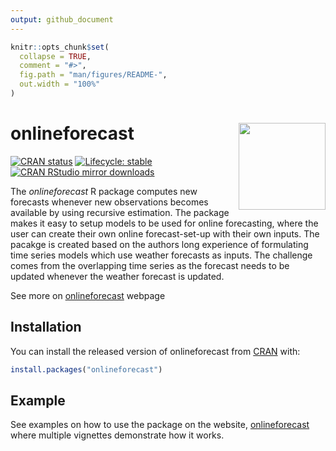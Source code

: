 ```yaml
---
output: github_document
---
```

<!---usethis::use_readme_rmd() -->
<!-- README.md is generated from README.Rmd. Please edit that file -->

```r
knitr::opts_chunk$set(
  collapse = TRUE,
  comment = "#>",
  fig.path = "man/figures/README-",
  out.width = "100%"
)
```

# onlineforecast <img src='misc-R/figures/onlineforecast.png' align="right" height="139" />
<!--
usethis::use_cran_badge()
usethis::use_lifecycle_badge("stable")
usethis::use_logo("misc-R/figures/onlineforecast.png")
-->


<!-- badges: start -->
[![CRAN status](https://www.r-pkg.org/badges/version/onlineforecast)](https://CRAN.R-project.org/package=onlineforecast)
[![Lifecycle: stable](https://img.shields.io/badge/lifecycle-stable-brightgreen.svg)](https://www.tidyverse.org/lifecycle/#stable)
[![CRAN RStudio mirror downloads](http://cranlogs.r-pkg.org/badges/onlineforecast)](https://cran.r-project.org/package=onlineforecast)
<!-- badges: end -->


The *onlineforecast* R package computes new forecasts whenever new observations becomes available by using recursive estimation. The package makes it easy to setup models to be used for online forecasting, where the user can create their own online forecast-set-up with their own inputs. The pacakge is created based on the authors long experience of formulating time series models which use weather forecasts as inputs. The challenge comes from the overlapping time series as the forecast needs to be updated whenever the weather forecast is updated.

See more on [onlineforecast](https://onlineforecasting.org/) webpage

## Installation

You can install the released version of onlineforecast from [CRAN](https://CRAN.R-project.org) with:

``` r
install.packages("onlineforecast")
```

## Example

See examples on how to use the package on the website, [onlineforecast](https://onlineforecasting.org/examples.html) where multiple vignettes demonstrate how it works.
